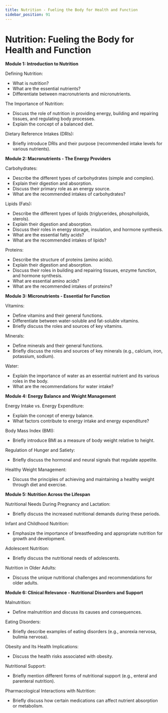 ```yaml
---
title: Nutrition - Fueling the Body for Health and Function
sidebar_position: 91
---
```


# Nutrition: Fueling the Body for Health and Function

**Module 1: Introduction to Nutrition**

Defining Nutrition:
* What is nutrition?
* What are the essential nutrients?
* Differentiate between macronutrients and micronutrients.

The Importance of Nutrition:
* Discuss the role of nutrition in providing energy, building and repairing tissues, and regulating body processes.
* Explain the concept of a balanced diet.

Dietary Reference Intakes (DRIs):
* Briefly introduce DRIs and their purpose (recommended intake levels for various nutrients).

**Module 2: Macronutrients - The Energy Providers**

Carbohydrates:
* Describe the different types of carbohydrates (simple and complex).
* Explain their digestion and absorption.
* Discuss their primary role as an energy source.
* What are the recommended intakes of carbohydrates?

Lipids (Fats):
* Describe the different types of lipids (triglycerides, phospholipids, sterols).
* Explain their digestion and absorption.
* Discuss their roles in energy storage, insulation, and hormone synthesis.
* What are the essential fatty acids?
* What are the recommended intakes of lipids?

Proteins:
* Describe the structure of proteins (amino acids).
* Explain their digestion and absorption.
* Discuss their roles in building and repairing tissues, enzyme function, and hormone synthesis.
* What are essential amino acids?
* What are the recommended intakes of proteins?

**Module 3: Micronutrients - Essential for Function**

Vitamins:
* Define vitamins and their general functions.
* Differentiate between water-soluble and fat-soluble vitamins.
* Briefly discuss the roles and sources of key vitamins.

Minerals:
* Define minerals and their general functions.
* Briefly discuss the roles and sources of key minerals (e.g., calcium, iron, potassium, sodium).

Water:
* Explain the importance of water as an essential nutrient and its various roles in the body.
* What are the recommendations for water intake?

**Module 4: Energy Balance and Weight Management**

Energy Intake vs. Energy Expenditure:
* Explain the concept of energy balance.
* What factors contribute to energy intake and energy expenditure?

Body Mass Index (BMI):
* Briefly introduce BMI as a measure of body weight relative to height.

Regulation of Hunger and Satiety:
* Briefly discuss the hormonal and neural signals that regulate appetite.

Healthy Weight Management:
* Discuss the principles of achieving and maintaining a healthy weight through diet and exercise.

**Module 5: Nutrition Across the Lifespan**

Nutritional Needs During Pregnancy and Lactation:
* Briefly discuss the increased nutritional demands during these periods.

Infant and Childhood Nutrition:
* Emphasize the importance of breastfeeding and appropriate nutrition for growth and development.

Adolescent Nutrition:
* Briefly discuss the nutritional needs of adolescents.

Nutrition in Older Adults:
* Discuss the unique nutritional challenges and recommendations for older adults.

**Module 6: Clinical Relevance - Nutritional Disorders and Support**

Malnutrition:
* Define malnutrition and discuss its causes and consequences.

Eating Disorders:
* Briefly describe examples of eating disorders (e.g., anorexia nervosa, bulimia nervosa).

Obesity and Its Health Implications:
* Discuss the health risks associated with obesity.

Nutritional Support:
* Briefly mention different forms of nutritional support (e.g., enteral and parenteral nutrition).

Pharmacological Interactions with Nutrition:
* Briefly discuss how certain medications can affect nutrient absorption or metabolism.